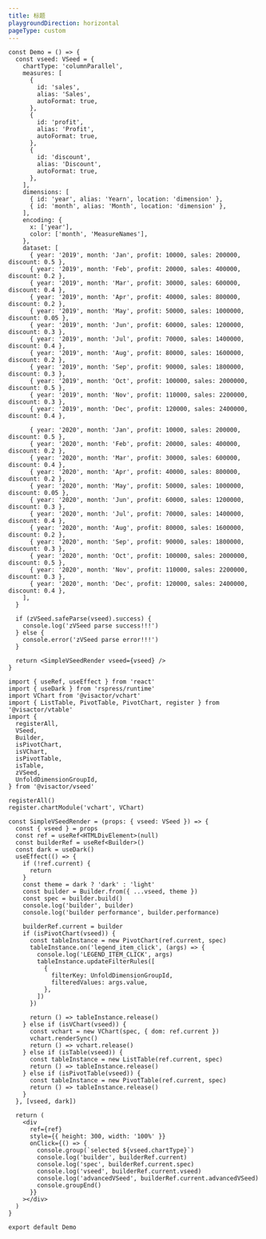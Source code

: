 ```yaml
---
title: 标题
playgroundDirection: horizontal
pageType: custom
---
```


```tsx
const Demo = () => {
  const vseed: VSeed = {
    chartType: 'columnParallel',
    measures: [
      {
        id: 'sales',
        alias: 'Sales',
        autoFormat: true,
      },
      {
        id: 'profit',
        alias: 'Profit',
        autoFormat: true,
      },
      {
        id: 'discount',
        alias: 'Discount',
        autoFormat: true,
      },
    ],
    dimensions: [
      { id: 'year', alias: 'Yearn', location: 'dimension' },
      { id: 'month', alias: 'Month', location: 'dimension' },
    ],
    encoding: {
      x: ['year'],
      color: ['month', 'MeasureNames'],
    },
    dataset: [
      { year: '2019', month: 'Jan', profit: 10000, sales: 200000, discount: 0.5 },
      { year: '2019', month: 'Feb', profit: 20000, sales: 400000, discount: 0.2 },
      { year: '2019', month: 'Mar', profit: 30000, sales: 600000, discount: 0.4 },
      { year: '2019', month: 'Apr', profit: 40000, sales: 800000, discount: 0.2 },
      { year: '2019', month: 'May', profit: 50000, sales: 1000000, discount: 0.05 },
      { year: '2019', month: 'Jun', profit: 60000, sales: 1200000, discount: 0.3 },
      { year: '2019', month: 'Jul', profit: 70000, sales: 1400000, discount: 0.4 },
      { year: '2019', month: 'Aug', profit: 80000, sales: 1600000, discount: 0.2 },
      { year: '2019', month: 'Sep', profit: 90000, sales: 1800000, discount: 0.3 },
      { year: '2019', month: 'Oct', profit: 100000, sales: 2000000, discount: 0.5 },
      { year: '2019', month: 'Nov', profit: 110000, sales: 2200000, discount: 0.3 },
      { year: '2019', month: 'Dec', profit: 120000, sales: 2400000, discount: 0.4 },

      { year: '2020', month: 'Jan', profit: 10000, sales: 200000, discount: 0.5 },
      { year: '2020', month: 'Feb', profit: 20000, sales: 400000, discount: 0.2 },
      { year: '2020', month: 'Mar', profit: 30000, sales: 600000, discount: 0.4 },
      { year: '2020', month: 'Apr', profit: 40000, sales: 800000, discount: 0.2 },
      { year: '2020', month: 'May', profit: 50000, sales: 1000000, discount: 0.05 },
      { year: '2020', month: 'Jun', profit: 60000, sales: 1200000, discount: 0.3 },
      { year: '2020', month: 'Jul', profit: 70000, sales: 1400000, discount: 0.4 },
      { year: '2020', month: 'Aug', profit: 80000, sales: 1600000, discount: 0.2 },
      { year: '2020', month: 'Sep', profit: 90000, sales: 1800000, discount: 0.3 },
      { year: '2020', month: 'Oct', profit: 100000, sales: 2000000, discount: 0.5 },
      { year: '2020', month: 'Nov', profit: 110000, sales: 2200000, discount: 0.3 },
      { year: '2020', month: 'Dec', profit: 120000, sales: 2400000, discount: 0.4 },
    ],
  }

  if (zVSeed.safeParse(vseed).success) {
    console.log('zVSeed parse success!!!')
  } else {
    console.error('zVSeed parse error!!!')
  }

  return <SimpleVSeedRender vseed={vseed} />
}

import { useRef, useEffect } from 'react'
import { useDark } from 'rspress/runtime'
import VChart from '@visactor/vchart'
import { ListTable, PivotTable, PivotChart, register } from '@visactor/vtable'
import {
  registerAll,
  VSeed,
  Builder,
  isPivotChart,
  isVChart,
  isPivotTable,
  isTable,
  zVSeed,
  UnfoldDimensionGroupId,
} from '@visactor/vseed'

registerAll()
register.chartModule('vchart', VChart)

const SimpleVSeedRender = (props: { vseed: VSeed }) => {
  const { vseed } = props
  const ref = useRef<HTMLDivElement>(null)
  const builderRef = useRef<Builder>()
  const dark = useDark()
  useEffect(() => {
    if (!ref.current) {
      return
    }
    const theme = dark ? 'dark' : 'light'
    const builder = Builder.from({ ...vseed, theme })
    const spec = builder.build()
    console.log('builder', builder)
    console.log('builder performance', builder.performance)

    builderRef.current = builder
    if (isPivotChart(vseed)) {
      const tableInstance = new PivotChart(ref.current, spec)
      tableInstance.on('legend_item_click', (args) => {
        console.log('LEGEND_ITEM_CLICK', args)
        tableInstance.updateFilterRules([
          {
            filterKey: UnfoldDimensionGroupId,
            filteredValues: args.value,
          },
        ])
      })

      return () => tableInstance.release()
    } else if (isVChart(vseed)) {
      const vchart = new VChart(spec, { dom: ref.current })
      vchart.renderSync()
      return () => vchart.release()
    } else if (isTable(vseed)) {
      const tableInstance = new ListTable(ref.current, spec)
      return () => tableInstance.release()
    } else if (isPivotTable(vseed)) {
      const tableInstance = new PivotTable(ref.current, spec)
      return () => tableInstance.release()
    }
  }, [vseed, dark])

  return (
    <div
      ref={ref}
      style={{ height: 300, width: '100%' }}
      onClick={() => {
        console.group(`selected ${vseed.chartType}`)
        console.log('builder', builderRef.current)
        console.log('spec', builderRef.current.spec)
        console.log('vseed', builderRef.current.vseed)
        console.log('advancedVSeed', builderRef.current.advancedVSeed)
        console.groupEnd()
      }}
    ></div>
  )
}

export default Demo
```
